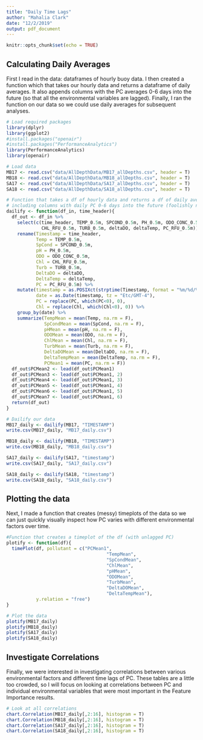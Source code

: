 ```yaml
---
title: "Daily Time Lags"
author: "Mahalia Clark"
date: "12/2/2019"
output: pdf_document
---
```


```r
knitr::opts_chunk$set(echo = TRUE)
```

## Calculating Daily Averages

First I read in the data: dataframes of hourly buoy data. I then created a function which that takes our hourly data and returns a dataframe of daily averages. It also appends columns with the PC averages 0-6 days into the future (so that all the environmental variables are lagged). Finally, I ran the function on our data so we could use daily averages for subsequent analyses.

```r
# Load required packages
library(dplyr)
library(ggplot2)
#install.packages("openair")
#install.packages("PerformanceAnalytics")
library(PerformanceAnalytics)
library(openair)

# Load data
MB17 <- read.csv("data/AllDepthData/MB17_allDepths.csv", header = T)
MB18 <- read.csv("data/AllDepthData/MB18_allDepths.csv", header = T)
SA17 <- read.csv("data/AllDepthData/SA17_allDepths.csv", header = T)
SA18 <- read.csv("data/AllDepthData/SA18_allDepths.csv", header = T)

# Function that takes a df of hourly data and returns a df of daily averages,
# including columns with daily PC 0-6 days into the future (foolishly named PC1-7).
dailify <- function(df_in, time_header){
  df_out <- df_in %>%
    select(c(time_header, TEMP_0.5m, SPCOND_0.5m, PH_0.5m, ODO_CONC_0.5m, 
             CHL_RFU_0.5m, TURB_0.5m, deltaDO, deltaTemp, PC_RFU_0.5m)) %>%
    rename(Timestamp = time_header,
           Temp = TEMP_0.5m, 
           SpCond = SPCOND_0.5m, 
           pH = PH_0.5m,
           ODO = ODO_CONC_0.5m,
           Chl = CHL_RFU_0.5m,
           Turb = TURB_0.5m,
           DeltaDO = deltaDO,
           DeltaTemp = deltaTemp,
           PC = PC_RFU_0.5m) %>%
    mutate(timestamp = as.POSIXct(strptime(Timestamp, format = "%m/%d/%Y %H:%M", tz = "Etc/GMT-4")),
           date = as.Date(timestamp, tz = "Etc/GMT-4"), 
           PC = replace(PC, which(PC<0), 0), 
           Chl = replace(Chl, which(Chl<0), 0)) %>% 
    group_by(date) %>%
    summarize(TempMean = mean(Temp, na.rm = F), 
              SpCondMean = mean(SpCond, na.rm = F), 
              pHMean = mean(pH, na.rm = F),
              ODOMean = mean(ODO, na.rm = F),
              ChlMean = mean(Chl, na.rm = F), 
              TurbMean = mean(Turb, na.rm = F),
              DeltaDOMean = mean(DeltaDO, na.rm = F), 
              DeltaTempMean = mean(DeltaTemp, na.rm = F), 
              PCMean1 = mean(PC, na.rm = F))
  df_out$PCMean2 <- lead(df_out$PCMean1)
  df_out$PCMean3 <- lead(df_out$PCMean1, 2)
  df_out$PCMean4 <- lead(df_out$PCMean1, 3)
  df_out$PCMean5 <- lead(df_out$PCMean1, 4)
  df_out$PCMean6 <- lead(df_out$PCMean1, 5)
  df_out$PCMean7 <- lead(df_out$PCMean1, 6)
  return(df_out)
}

# Dailify our data
MB17_daily <- dailify(MB17, "TIMESTAMP")
write.csv(MB17_daily, "MB17_daily.csv")

MB18_daily <- dailify(MB18, "TIMESTAMP")
write.csv(MB18_daily, "MB18_daily.csv")

SA17_daily <- dailify(SA17, "timestamp")
write.csv(SA17_daily, "SA17_daily.csv")

SA18_daily <- dailify(SA18, "timestamp")
write.csv(SA18_daily, "SA18_daily.csv")

```

## Plotting the data

Next, I made a function that creates (messy) timeplots of the data so we can just quickly visually inspect how PC varies with different environmental factors over time.

```r
#Function that creates a timeplot of the df (with unlagged PC)
plotify <- function(df){
  timePlot(df, pollutant = c("PCMean1",
                                     "TempMean", 
                                     "SpCondMean",
                                     "ChlMean",
                                     "pHMean", 
                                     "ODOMean",
                                     "TurbMean",
                                     "DeltaDOMean",
                                     "DeltaTempMean"),
           y.relation = "free")
}

# Plot the data
plotify(MB17_daily)
plotify(MB18_daily)
plotify(SA17_daily)
plotify(SA18_daily)
```

## Investigate Correlations

Finally, we were interested in investigating correlations between various environmental factors and different time lags of PC. These tables are a little too crowded, so I will focus on looking at correlations between PC and individual environmental variables that were most important in the Feature Importance results.

```r
# Look at all correlations
chart.Correlation(MB17_daily[,2:16], histogram = T)
chart.Correlation(MB18_daily[,2:16], histogram = T)
chart.Correlation(SA17_daily[,2:16], histogram = T)
chart.Correlation(SA18_daily[,2:16], histogram = T)
```

